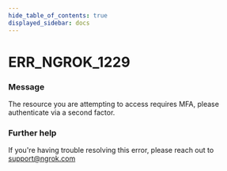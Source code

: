 ```yaml
---
hide_table_of_contents: true
displayed_sidebar: docs
---
```



# ERR_NGROK_1229

### Message

The resource you are attempting to access requires MFA, please authenticate via a second factor.

<ErrorDetails error="err_ngrok_1229" />

### Further help

If you're having trouble resolving this error, please reach out to [support@ngrok.com](mailto:support@ngrok.com?subject=Help%20with%20ERR_NGROK_1229)

